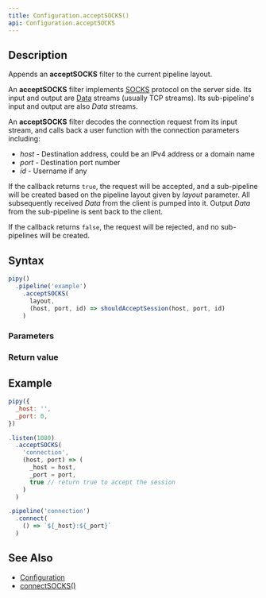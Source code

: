 ```yaml
---
title: Configuration.acceptSOCKS()
api: Configuration.acceptSOCKS
---
```


## Description

Appends an **acceptSOCKS** filter to the current pipeline layout.

An **acceptSOCKS** filter implements [SOCKS](https://en.wikipedia.org/wiki/SOCKS) protocol on the server side. Its input and output are [Data](/reference/api/Data) streams (usually TCP streams). Its sub-pipeline's input and output are also _Data_ streams.

<FilterDiagram
  name="acceptSOCKS"
  input="Data"
  output="Data"
  subInput="Data"
  subOutput="Data"
  subType="link"
/>

An **acceptSOCKS** filter decodes the connection request from its input stream, and calls back a user function with the connection parameters including:

- _host_ - Destination address, could be an IPv4 address or a domain name
- _port_ - Destination port number
- _id_ - Username if any

If the callback returns `true`, the request will be accepted, and a sub-pipeline will be created based on the pipeline layout given by _layout_ parameter. All subsequently received _Data_ from the client is pumped into it. Output _Data_ from the sub-pipeline is sent back to the client.

If the callback returns `false`, the request will be rejected, and no sub-pipelines will be created.

## Syntax

``` js
pipy()
  .pipeline('example')
    .acceptSOCKS(
      layout,
      (host, port, id) => shouldAcceptSession(host, port, id)
    )
```

### Parameters

<Parameters/>

### Return value

<ReturnValue/>

## Example

``` js
pipy({
  _host: '',
  _port: 0,
})

.listen(1080)
  .acceptSOCKS(
    'connection',
    (host, port) => (
      _host = host,
      _port = port,
      true // return true to accept the session
    )
  )

.pipeline('connection')
  .connect(
    () => `${_host}:${_port}`
  )
```

## See Also

* [Configuration](/reference/api/Configuration)
* [connectSOCKS()](/reference/api/Configuration/connectSOCKS)
